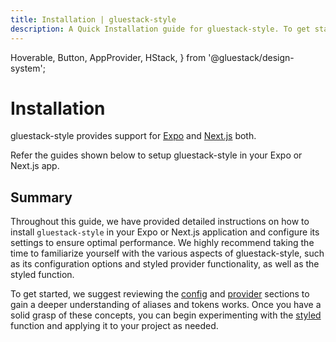 ```yaml
---
title: Installation | gluestack-style
description: A Quick Installation guide for gluestack-style. To get started with gluestack-style, you'll need to install it using either npm or yarn.
---
```



<Meta title="Getting Started/Installation" />

  Hoverable,
  Button,
  AppProvider,
  HStack,
} from '@gluestack/design-system';

# Installation

gluestack-style provides support for [Expo](https://expo.dev/) and [Next.js](https://nextjs.org/) both.

Refer the guides shown below to setup gluestack-style in your Expo or Next.js app.

<AppProvider>
  <HStack
    space="md"
    flex={1}
    mb="$4"
    sx={{
      '@lg': {
        flexDirection: 'row',
      },
      'flexDirection': 'column',
    }}
  >
    <Hoverable
      heading="Expo"
      subHeading="Guide to install in an Expo project"
      href="/style/docs/getting-started/install-expo"
    />
    <Hoverable
      heading="Next.js"
      subHeading="Guide to install in a Next.js project"
      href="/style/docs/getting-started/install-nextjs"
    />
  </HStack>
</AppProvider>

## Summary

Throughout this guide, we have provided detailed instructions on how to install `gluestack-style` in your Expo or Next.js application and configure its settings to ensure optimal performance. We highly recommend taking the time to familiarize yourself with the various aspects of gluestack-style, such as its configuration options and styled provider functionality, as well as the styled function.

To get started, we suggest reviewing the [config](https://gluestack.io/style/docs/configuration/theme-tokens) and [provider](https://gluestack.io/style/docs/getting-started/styled-provider) sections to gain a deeper understanding of aliases and tokens works. Once you have a solid grasp of these concepts, you can begin experimenting with the [styled](https://gluestack.io/style/docs/getting-started/styled) function and applying it to your project as needed.
